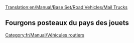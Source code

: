 [[Translation:en/Manual/Base Set/Road Vehicles/Mail Trucks]]

{{fr/Manual/Base Set/Road Vehicles/Vehicule routier|nom     = Fourgon postal MPS
  |img      = en/Manual/Base Set/Road Vehicles/MPS Mail Truck.png
  |prix     =  4 715£ (9 430$)
  |vitesse  = 48 km/h (30 mph)
  |annualite= 421£ (842$)
  |design   = 1935
  |vie      = 15
  |capacite = 22 sacs de courrier
}}
{{fr/Manual/Base Set/Road Vehicles/Vehicule routier|nom      = Fourgon postal Reynard
  |img      = en/Manual/Base Set/Road Vehicles/Reynard Mail Truck.png
  |prix     = 5 535£ (11 070$)
  |vitesse  = 88 km/h (55 mph)
  |annualite= 787£ (1 574$)
  |design  = 1980
  |vie      = 15
  |capacite = 28 sacs de courrier
}}
{{fr/Manual/Base Set/Road Vehicles/Vehicule routier|nom     = Fourgon postal Perry
  |img      = en/Manual/Base Set/Road Vehicles/Perry Mail Truck.png
  |prix     = 5 945£ (11 890$)
  |vitesse  = 112 km/h (70 mph)
  |annualite= 1 125£ (2 250$)
  |design  = 2018
  |vie      = 15
  |capacite = 30 sacs de courrier
}}

==Fourgons posteaux du pays des jouets==
{{fr/Manual/Base Set/Road Vehicles/Vehicule routier|nom      = Fourgon postal MightyMover
  |img      = en/Manual/Base Set/Road Vehicles/MightyMover Mail Truck.png
  |prix     = *4 715£ (9 430$)
  |vitesse  = 48 km/h ()
  |annualite= 421£ (842$)
  |design  = 1935
  |vie      = 15
  |capacite = 22 sacs de courrier
}}
{{fr/Manual/Base Set/Road Vehicles/Vehicule routier|nom      = Fourgon postal Powernaught
  |img      = en/Manual/Base Set/Road Vehicles/Powernaught Mail Truck.png
  |prix     = *6 535£ (11 070$)
  |vitesse  = 88 km/h ()
  |annualite= 787£ (1 574$)
  |design  = 1979
  |vie      = 15
  |capacite = 28 sacs de courrier
}}
{{fr/Manual/Base Set/Road Vehicles/Vehicule routier|nom     = Fourgon postal Wizzowow
  |img      = en/Manual/Base Set/Road Vehicles/Wizzowow Mail Truck.png
  |prix     = *6 945£ (11 890$)
  |vitesse  = 112 km/h
  |annualite= 1 125£ (2 250$)
  |design  = 2018
  |vie      = 15
  |capacite = 30 sacs de courrier
}}

[[Category:fr/Manual/Véhicules routiers]]